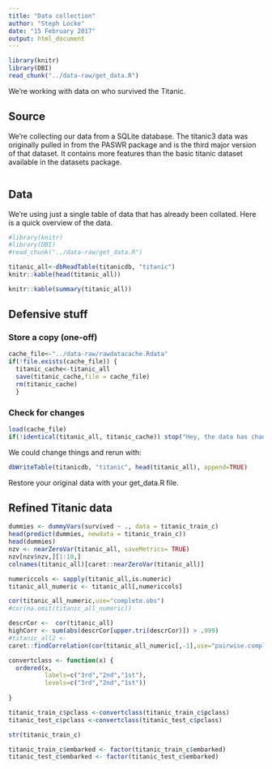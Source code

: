 ```yaml
---
title: "Data collection"
author: "Steph Locke"
date: "15 February 2017"
output: html_document
---
```


```r
library(knitr)
library(DBI)
read_chunk("../data-raw/get_data.R")
```

We're working with data on who survived the Titanic. 

## Source
We're collecting our data from a SQLite database. The titanic3 data was originally pulled in from the PASWR package and is the third major version of that dataset. It contains more features than the basic titanic dataset available in the datasets package.

```r
```

## Data
We're using just a single table of data that has already been collated. Here is a quick overview of the data.

```r
#library(knitr)
#library(DBI)
#read_chunk("../data-raw/get_data.R")

titanic_all<-dbReadTable(titanicdb, "titanic")
knitr::kable(head(titanic_all))
```

```r
knitr::kable(summary(titanic_all))
```


## Defensive stuff
### Store a copy (one-off)
```r
cache_file<-"../data-raw/rawdatacache.Rdata"
if(!file.exists(cache_file)) {
  titanic_cache<-titanic_all
  save(titanic_cache,file = cache_file)
  rm(titanic_cache)
  }
```

### Check for changes
```r
load(cache_file)
if(!identical(titanic_all, titanic_cache)) stop("Hey, the data has changed, you should check that out!")
```

We could change things and rerun with:

```r
dbWriteTable(titanicdb, "titanic", head(titanic_all), append=TRUE)
```

Restore your original data with your get_data.R file.

## Refined Titanic data

```r
dummies <- dummyVars(survived ~ ., data = titanic_train_c)
head(predict(dummies, newdata = titanic_train_c))
head(dummies)
nzv <- nearZeroVar(titanic_all, saveMetrics= TRUE)
nzv[nzv$nzv,][1:10,]
colnames(titanic_all)[caret::nearZeroVar(titanic_all)]

numericcols <- sapply(titanic_all,is.numeric)
titanic_all_numeric <- titanic_all[,numericcols]

cor(titanic_all_numeric,use="complete.obs")
#cor(na.omit(titanic_all_numeric))

descrCor <-  cor(titanic_all)
highCorr <- sum(abs(descrCor[upper.tri(descrCor)]) > .999)
#titanic_all2 <- 
caret::findCorrelation(cor(titanic_all_numeric[,-1],use="pairwise.complete.obs"))

```

```r
convertclass <- function(x) {
  ordered(x,
          labels=c("3rd","2nd","1st"),
          levels=c("3rd","2nd","1st"))
  
}

titanic_train_c$pclass <-convertclass(titanic_train_c$pclass)
titanic_test_c$pclass <-convertclass(titanic_test_c$pclass)

str(titanic_train_c)

titanic_train_c$embarked <- factor(titanic_train_c$embarked)
titanic_test_c$embarked <- factor(titanic_test_c$embarked)


```

